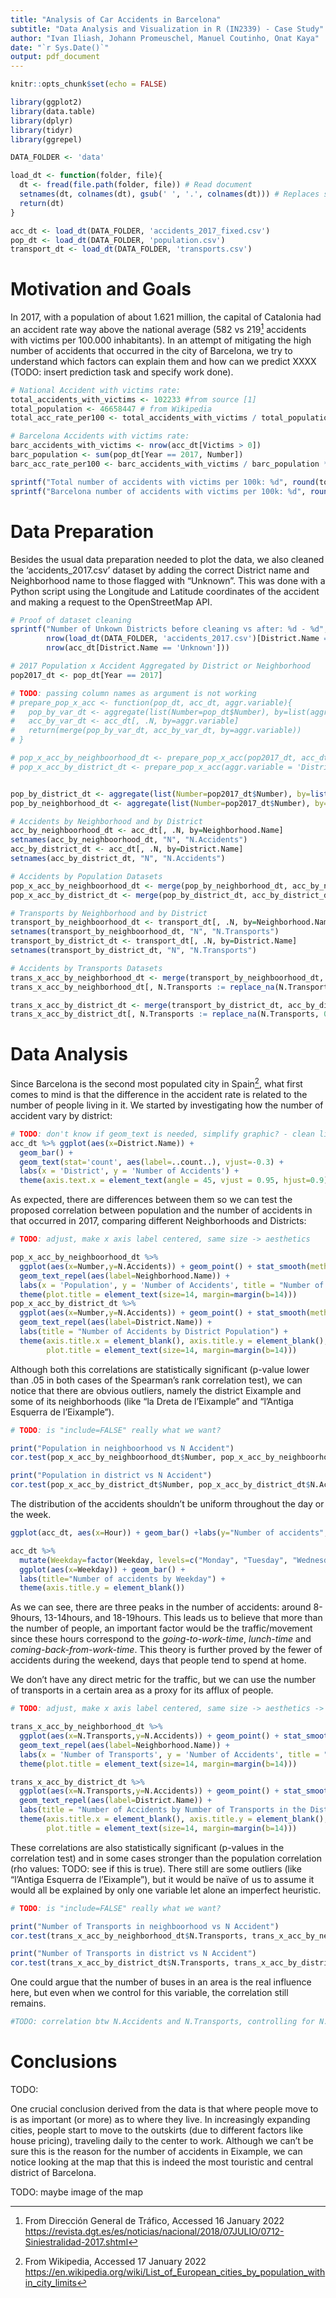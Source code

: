 ```yaml
---
title: "Analysis of Car Accidents in Barcelona"
subtitle: "Data Analysis and Visualization in R (IN2339) - Case Study"
author: "Ivan Iliash, Johann Promeuschel, Manuel Coutinho, Onat Kaya"
date: "`r Sys.Date()`"
output: pdf_document
---
```


```r
knitr::opts_chunk$set(echo = FALSE)
```

```r
library(ggplot2)
library(data.table)
library(dplyr)
library(tidyr)
library(ggrepel)
```

```r
DATA_FOLDER <- 'data'

load_dt <- function(folder, file){
  dt <- fread(file.path(folder, file)) # Read document
  setnames(dt, colnames(dt), gsub(' ', '.', colnames(dt))) # Replaces spaces with . in column names
  return(dt)
}

acc_dt <- load_dt(DATA_FOLDER, 'accidents_2017_fixed.csv')
pop_dt <- load_dt(DATA_FOLDER, 'population.csv')
transport_dt <- load_dt(DATA_FOLDER, 'transports.csv')
```


# Motivation and Goals

In 2017, with a population of about 1.621 million, the capital of Catalonia had an accident rate way above the national average (582 vs 219^[From Dirección General de Tráfico, Accessed 16 January 2022 <https://revista.dgt.es/es/noticias/nacional/2018/07JULIO/0712-Siniestralidad-2017.shtml>] accidents with victims per 100.000 inhabitants).
In an attempt of mitigating the high number of accidents that occurred in the city of Barcelona, we try to understand which factors can explain them and how can we predict XXXX (TODO: insert prediction task and specify work done).



```r
# National Accident with victims rate:
total_accidents_with_victims <- 102233 #from source [1]
total_population <- 46658447 # from Wikipedia
total_acc_rate_per100 <- total_accidents_with_victims / total_population * 1e5

# Barcelona Accidents with victims rate:
barc_accidents_with_victims <- nrow(acc_dt[Victims > 0])
barc_population <- sum(pop_dt[Year == 2017, Number])
barc_acc_rate_per100 <- barc_accidents_with_victims / barc_population * 1e5

sprintf("Total number of accidents with victims per 100k: %d", round(total_acc_rate_per100))
sprintf("Barcelona number of accidents with victims per 100k: %d", round(barc_acc_rate_per100))
```

# Data Preparation
Besides the usual data preparation needed to plot the data, we also cleaned the 'accidents_2017.csv' dataset by adding the correct District name and Neighborhood name to those flagged with "Unknown". This was done with a Python script using the Longitude and Latitude coordinates of the accident and making a request to the OpenStreetMap API.

```r
# Proof of dataset cleaning
sprintf("Number of Unkown Districts before cleaning vs after: %d - %d", 
        nrow(load_dt(DATA_FOLDER, 'accidents_2017.csv')[District.Name == 'Unknown']), 
        nrow(acc_dt[District.Name == 'Unknown']))

# 2017 Population x Accident Aggregated by District or Neighborhood
pop2017_dt <- pop_dt[Year == 2017]

# TODO: passing column names as argument is not working
# prepare_pop_x_acc <- function(pop_dt, acc_dt, aggr.variable){
#   pop_by_var_dt <- aggregate(list(Number=pop_dt$Number), by=list(aggr.variable=pop_dt$aggr.variable), FUN=sum)
#   acc_by_var_dt <- acc_dt[, .N, by=aggr.variable]
#   return(merge(pop_by_var_dt, acc_by_var_dt, by=aggr.variable))
# }

# pop_x_acc_by_neighboorhood_dt <- prepare_pop_x_acc(pop2017_dt, acc_dt=acc_dt, aggr.variable = 'Neighborhood.Name')
# pop_x_acc_by_district_dt <- prepare_pop_x_acc(aggr.variable = 'District.Name')


pop_by_district_dt <- aggregate(list(Number=pop2017_dt$Number), by=list(District.Name=pop2017_dt$District.Name), FUN=sum)
pop_by_neighborhood_dt <- aggregate(list(Number=pop2017_dt$Number), by=list(Neighborhood.Name=pop2017_dt$Neighborhood.Name), FUN=sum)

# Accidents by Neighborhood and by District
acc_by_neighboorhood_dt <- acc_dt[, .N, by=Neighborhood.Name]
setnames(acc_by_neighboorhood_dt, "N", "N.Accidents")
acc_by_district_dt <- acc_dt[, .N, by=District.Name]
setnames(acc_by_district_dt, "N", "N.Accidents")

# Accidents by Population Datasets
pop_x_acc_by_neighboorhood_dt <- merge(pop_by_neighborhood_dt, acc_by_neighboorhood_dt, by='Neighborhood.Name')
pop_x_acc_by_district_dt <- merge(pop_by_district_dt, acc_by_district_dt, by='District.Name')

# Transports by Neighborhood and by District
transport_by_neighboorhood_dt <- transport_dt[, .N, by=Neighborhood.Name]
setnames(transport_by_neighboorhood_dt, "N", "N.Transports")
transport_by_district_dt <- transport_dt[, .N, by=District.Name]
setnames(transport_by_district_dt, "N", "N.Transports")

# Accidents by Transports Datasets
trans_x_acc_by_neighborhood_dt <- merge(transport_by_neighboorhood_dt, acc_by_neighboorhood_dt, by="Neighborhood.Name", all.y = T)
trans_x_acc_by_neighborhood_dt[, N.Transports := replace_na(N.Transports, 0)]

trans_x_acc_by_district_dt <- merge(transport_by_district_dt, acc_by_district_dt, by="District.Name", all.y = T)
trans_x_acc_by_district_dt[, N.Transports := replace_na(N.Transports, 0)]
```


# Data Analysis
Since Barcelona is the second most populated city in Spain^[From Wikipedia, Accessed 17 January 2022 <https://en.wikipedia.org/wiki/List_of_European_cities_by_population_within_city_limits>], what first comes to mind is that the difference in the accident rate is related to the number of people living in it. 
We started by investigating how the number of accident vary by district:

```r
# TODO: don't know if geom_text is needed, simplify graphic? - clean lines, background, ...
acc_dt %>% ggplot(aes(x=District.Name)) + 
  geom_bar() +
  geom_text(stat='count', aes(label=..count..), vjust=-0.3) +
  labs(x = 'District', y = 'Number of Accidents') +
  theme(axis.text.x = element_text(angle = 45, vjust = 0.95, hjust=0.9))

```

As expected, there are differences between them so we can test the proposed correlation between population and the number of accidents in that occurred in 2017, comparing different Neighborhoods and Districts:

```r
# TODO: adjust, make x axis label centered, same size -> aesthetics

pop_x_acc_by_neighboorhood_dt %>% 
  ggplot(aes(x=Number,y=N.Accidents)) + geom_point() + stat_smooth(method="lm") + 
  geom_text_repel(aes(label=Neighborhood.Name)) +
  labs(x = 'Population', y = 'Number of Accidents', title = "Number of Accidents by Neighborhood Population") +
  theme(plot.title = element_text(size=14, margin=margin(b=14)))
pop_x_acc_by_district_dt %>% 
  ggplot(aes(x=Number,y=N.Accidents)) + geom_point() + stat_smooth(method="lm") + 
  geom_text_repel(aes(label=District.Name)) +
  labs(title = "Number of Accidents by District Population") +
  theme(axis.title.x = element_blank(), axis.title.y = element_blank(), 
        plot.title = element_text(size=14, margin=margin(b=14)))


```

Although both this correlations are statistically significant (p-value lower than .05 in both cases of the Spearman's rank correlation test), we can notice that there are obvious outliers, namely the district Eixample and some of its neighborhoods (like "la Dreta de l'Eixample" and "l'Antiga Esquerra de l'Eixample").

```r
# TODO: is "include=FALSE" really what we want?

print("Population in neighboorhood vs N Accident")
cor.test(pop_x_acc_by_neighboorhood_dt$Number, pop_x_acc_by_neighboorhood_dt$N.Accidents, method="spearman", exact=FALSE)

print("Population in district vs N Accident")
cor.test(pop_x_acc_by_district_dt$Number, pop_x_acc_by_district_dt$N.Accidents, method="spearman")
```

The distribution of the accidents shouldn't be uniform throughout the day or the week.

```r
ggplot(acc_dt, aes(x=Hour)) + geom_bar() +labs(y="Number of accidents", title="Number of accidents by Hour")

acc_dt %>%
  mutate(Weekday=factor(Weekday, levels=c("Monday", "Tuesday", "Wednesday", "Thursday", "Friday", "Saturday", "Sunday"))) %>%
  ggplot(aes(x=Weekday)) + geom_bar() +
  labs(title="Number of accidents by Weekday") +
  theme(axis.title.y = element_blank())
```

As we can see, there are three peaks in the number of accidents: around 8-9hours, 13-14hours, and 18-19hours. This leads us to believe that more than the number of people, an important factor would be the traffic/movement since these hours correspond to the _going-to-work-time_, _lunch-time_ and _coming-back-from-work-time_.
This theory is further proved by the fewer of accidents during the weekend, days that people tend to spend at home.

We don't have any direct metric for the traffic, but we can use the number of transports in a certain area as a proxy for its afflux of people.

```r
# TODO: adjust, make x axis label centered, same size -> aesthetics -> same as before

trans_x_acc_by_neighborhood_dt %>% 
  ggplot(aes(x=N.Transports,y=N.Accidents)) + geom_point() + stat_smooth(method="lm") + 
  geom_text_repel(aes(label=Neighborhood.Name)) +
  labs(x = 'Number of Transports', y = 'Number of Accidents', title = "Number of Accidents by Number of Transports in the Neighborhood") +
  theme(plot.title = element_text(size=14, margin=margin(b=14)))

trans_x_acc_by_district_dt %>% 
  ggplot(aes(x=N.Transports,y=N.Accidents)) + geom_point() + stat_smooth(method="lm") + 
  geom_text_repel(aes(label=District.Name)) +
  labs(title = "Number of Accidents by Number of Transports in the District") +
  theme(axis.title.x = element_blank(), axis.title.y = element_blank(), 
        plot.title = element_text(size=14, margin=margin(b=14)))

```
These correlations are also statistically significant (p-values in the correlation test) and in some cases stronger than the population correlation (rho values: TODO: see if this is true). There still are some outliers (like "l'Antiga Esquerra de l'Eixample"), but it would be naïve of us to assume it would all be explained by only one variable let alone an imperfect heuristic.
```r
# TODO: is "include=FALSE" really what we want?

print("Number of Transports in neighboorhood vs N Accident")
cor.test(trans_x_acc_by_neighborhood_dt$N.Transports, trans_x_acc_by_neighborhood_dt$N.Accidents, method="spearman", exact=FALSE)

print("Number of Transports in district vs N Accident")
cor.test(trans_x_acc_by_district_dt$N.Transports, trans_x_acc_by_district_dt$N.Accidents, method="spearman")
```


One could argue that the number of buses in an area is the real influence here, but even when we control for this variable, the correlation still remains.
```r
#TODO: correlation btw N.Accidents and N.Transports, controlling for N.Bus
```


# Conclusions

TODO:

One crucial conclusion derived from the data is that where people move to is as important (or more) as to where they live. 
In increasingly expanding cities, people start to move to the outskirts (due to different factors like house pricing),  traveling daily to the center to work. Although we can't be sure this is the reason for the number of accidents in Eixample, we can notice looking at the map that this is indeed the most touristic and central district of Barcelona.

TODO: maybe image of the map